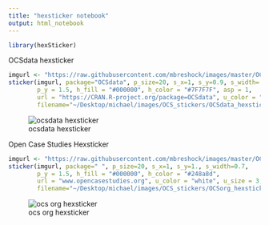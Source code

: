 ```yaml
---
title: "hexsticker notebook"
output: html_notebook
---
```


```r
library(hexSticker)
```


OCSdata hexsticker
```r
imgurl <- "https://raw.githubusercontent.com/mbreshock/images/master/OCS_stickers/OCSdata_logo.png"
sticker(imgurl, package="OCSdata", p_size=20, s_x=1, s_y=0.9, s_width=.6, 
        p_y = 1.5, h_fill = "#000000", h_color = "#7F7F7F", asp = 1,
        url = "https://CRAN.R-project.org/package=OCSdata", u_color = "white", u_size = 3,
        filename="~/Desktop/michael/images/OCS_stickers/OCSdata_hexsticker.png")
```

![ocsdata hexsticker](https://raw.githubusercontent.com/mbreshock/images/master/OCS_stickers/OCSdata_hexsticker.png)

Open Case Studies Hexsticker
```r
imgurl <- "https://raw.githubusercontent.com/mbreshock/images/master/OCS_stickers/icon.png"
sticker(imgurl, package=" ", p_size=20, s_x=1, s_y=1., s_width=0.7, 
        p_y = 1.5, h_fill = "#000000", h_color = "#248a8d",
        url = "www.opencasestudies.org", u_color = "white", u_size = 3,
        filename="~/Desktop/michael/images/OCS_stickers/OCSorg_hexsticker.png")
```

![ocs org hexsticker](https://raw.githubusercontent.com/mbreshock/images/master/OCS_stickers/OCSorg_hexsticker.png)
